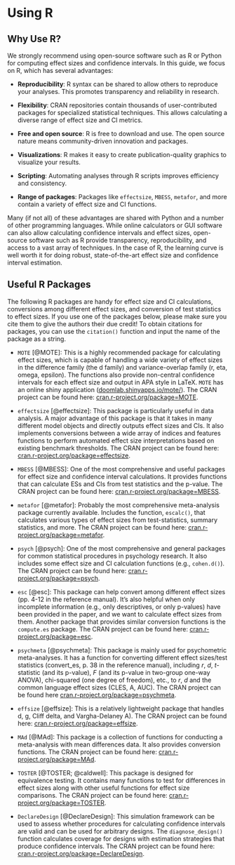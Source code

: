 # Using R

## Why Use R?
We strongly recommend using open-source software such as R or Python for computing effect sizes and confidence intervals. In this guide, we focus on R, which has several advantages:

- **Reproducibility**: R syntax can be shared to allow others to reproduce your analyses. This promotes transparency and reliability in research.

- **Flexibility**: CRAN repositories contain thousands of user-contributed packages for specialized statistical techniques. This allows calculating a diverse range of effect size and CI metrics.

- **Free and open source**: R is free to download and use. The open source nature means community-driven innovation and packages.

- **Visualizations**: R makes it easy to create publication-quality graphics to visualize your results.

- **Scripting**: Automating analyses through R scripts improves efficiency and consistency.

- **Range of packages**: Packages like `effectsize`, `MBESS`, `metafor`, and more contain a variety of effect size and CI functions.

Many (if not all) of these advantages are shared with Python and a number of other programming languages. While online calculators or GUI software can also allow calculating confidence intervals and effect sizes, open-source software such as R provide transparency, reproducibility, and access to a vast array of techniques. In the case of R, the learning curve is well worth it for doing robust, state-of-the-art effect size and confidence interval estimation.




## Useful R Packages

The following R packages are handy for effect size and CI calculations, conversions among different effect sizes, and conversion of test statistics to effect sizes. If you use one of the packages below, please make sure you cite them to give the authors their due credit! To obtain citations for packages, you can use the `citation()` function and input the name of the package as a string.

-   `MOTE` [@MOTE]: This is a highly recommended package for calculating effect sizes, which is capable of handling a wide variety of effect sizes in the difference family (the d family) and variance-overlap family (r, eta, omega, epsilon). The functions also provide non-central confidence intervals for each effect size and output in APA style in LaTeX. `MOTE` has an online shiny application ([doomlab.shinyapps.io/mote/](https://doomlab.shinyapps.io/mote/)). The CRAN project can be found here: [cran.r-project.org/package=MOTE](https://cran.r-project.org/package=MOTE).

-   `effectsize` [@effectsize]: This package is particularly useful in data analysis. A major advantage of this package is that it takes in many different model objects and directly outputs effect sizes and CIs. It also implements conversions between a wide array of indices and features functions to perform automated effect size interpretations based on existing benchmark thresholds. The CRAN project can be found here: [cran.r-project.org/package=effectsize](https://cran.r-project.org/package=effectsize).

-   `MBESS` [@MBESS]: One of the most comprehensive and useful packages for effect size and confidence interval calculations. It provides functions that can calculate ESs and CIs from test statistics and the p-value. The CRAN project can be found here: [cran.r-project.org/package=MBESS](https://cran.r-project.org/package=MBESS).

-   `metafor` [@metafor]: Probably the most comprehensive meta-analysis package currently available. Includes the function, `escalc()`, that calculates various types of effect sizes from test-statistics, summary statistics, and more. The CRAN project can be found here: [cran.r-project.org/package=metafor](https://cran.r-project.org/package=metafor).

-   `psych` [@psych]: One of the most comprehensive and general packages for common statistical procedures in psychology research. It also includes some effect size and CI calculation functions (e.g., `cohen.d()`). The CRAN project can be found here: [cran.r-project.org/package=psych](https://cran.r-project.org/package=psych).

-   `esc` [@esc]: This package can help convert among different effect sizes (pp. 4-12 in the reference manual). It's also helpful when only incomplete information (e.g., only descriptives, or only p-values) have been provided in the paper, and we want to calculate effect sizes from them. Another package that provides similar conversion functions is the `compute.es` package. The CRAN project can be found here: [cran.r-project.org/package=esc](https://cran.r-project.org/package=esc).

-   `psychmeta` [@psychmeta]: This package is mainly used for psychometric meta-analyses. It has a function for converting different effect sizes/test statistics (convert_es, p. 38 in the reference manual), including $r$, $d$, $t$-statistic (and its p-value), $F$ (and its p-value in two-group one-way ANOVA), chi-squared (one degree of freedom), etc., to $r$, $d$ and the common language effect sizes (CLES, A, AUC). The CRAN project can be found here [cran.r-project.org/package=psychmeta](https://cran.r-project.org/package=psychmeta).

-   `effsize` [@effsize]: This is a relatively lightweight package that handles d, g, Cliff delta, and Vargha-Delaney A). The CRAN project can be found here: [cran.r-project.org/package=effsize](https://cran.r-project.org/package=effsize).

-   `MAd` [@MAd]: This package is a collection of functions for conducting a meta-analysis with mean differences data. It also provides conversion functions. The CRAN project can be found here: [cran.r-project.org/package=MAd](https://cran.r-project.org/package=MAd).

-   `TOSTER` [@TOSTER; @caldwell]: This package is designed for equivalence testing. It contains many functions to test for differences in effect sizes along with other useful functions for effect size comparisons. The CRAN project can be found here: [cran.r-project.org/package=TOSTER](https://cran.r-project.org/package=TOSTER).

-   `DeclareDesign` [@DeclareDesign]: This simulation framework can be used to assess whether procedures for calculating confidence intervals are valid and can be used for arbitrary designs. The `diagnose_design()` function calculates coverage for designs with estimation strategies that produce confidence intervals. The CRAN project can be found here: [cran.r-project.org/package=DeclareDesign](https://cran.r-project.org/package=DeclareDesign).
